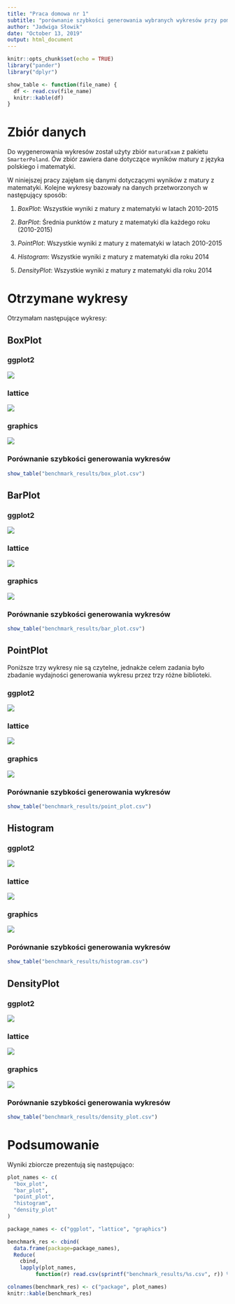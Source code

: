 ```yaml
---
title: "Praca domowa nr 1"
subtitle: "porównanie szybkości generowania wybranych wykresów przy pomocy trzech pakietów: `ggplot`, `lattice`, `graphics`"
author: "Jadwiga Słowik"
date: "October 13, 2019"
output: html_document
---
```


```r
knitr::opts_chunk$set(echo = TRUE)
library("pander")
library("dplyr")
```

```r
show_table <- function(file_name) {
  df <- read.csv(file_name)
  knitr::kable(df)
}
```

# Zbiór danych
Do wygenerowania wykresów został użyty zbiór `maturaExam` z pakietu `SmarterPoland`.
Ów zbiór zawiera dane dotyczące wyników matury z języka polskiego i matematyki.

W niniejszej pracy zajęłam się danymi dotyczącymi wyników z matury z matematyki.
Kolejne wykresy bazowały na danych przetworzonych w następujący sposób:

1. *BoxPlot*: Wszystkie wyniki z matury z matematyki w latach 2010-2015

2. *BarPlot*: Średnia punktów z matury z matematyki dla każdego roku (2010-2015)

3. *PointPlot*: Wszystkie wyniki z matury z matematyki w latach 2010-2015

4. *Histogram*: Wszystkie wyniki z matury z matematyki dla roku 2014

5. *DensityPlot*: Wszystkie wyniki z matury z matematyki dla roku 2014

# Otrzymane wykresy

Otrzymałam następujące wykresy:

## BoxPlot
### ggplot2
![](plots/box_ggplot.png)

### lattice

![](plots/box_lattice.png)

### graphics

![](plots/box_graphics.png)

### Porównanie szybkości generowania wykresów

```r
show_table("benchmark_results/box_plot.csv")
```

## BarPlot

### ggplot2

![](plots/bar_ggplot.png)

### lattice

![](plots/bar_lattice.png)

### graphics

![](plots/bar_graphics.png)

### Porównanie szybkości generowania wykresów

```r
show_table("benchmark_results/bar_plot.csv")
```

## PointPlot
Poniższe trzy wykresy nie są czytelne, jednakże celem zadania było zbadanie wydajności
generowania wykresu przez trzy różne biblioteki.

### ggplot2

![](plots/point_ggplot.png)

### lattice

![](plots/point_lattice.png)

### graphics

![](plots/point_graphics.png)

### Porównanie szybkości generowania wykresów

```r
show_table("benchmark_results/point_plot.csv")
```

## Histogram

### ggplot2

![](plots/histogram_ggplot.png)

### lattice

![](plots/histogram_lattice.png)

### graphics

![](plots/histogram_graphics.png)

### Porównanie szybkości generowania wykresów

```r
show_table("benchmark_results/histogram.csv")
```

## DensityPlot

### ggplot2

![](plots/density_ggplot.png)

### lattice

![](plots/density_lattice.png)

### graphics

![](plots/density_graphics.png)

### Porównanie szybkości generowania wykresów

```r
show_table("benchmark_results/density_plot.csv")
```

# Podsumowanie
Wyniki zbiorcze prezentują się następująco:

```r
plot_names <- c(
  "box_plot",
  "bar_plot",
  "point_plot",
  "histogram",
  "density_plot"
)

package_names <- c("ggplot", "lattice", "graphics")

benchmark_res <- cbind(
  data.frame(package=package_names),
  Reduce(
    cbind,
    lapply(plot_names,
         function(r) read.csv(sprintf("benchmark_results/%s.csv", r)) %>% select("mean"))))

colnames(benchmark_res) <- c("package", plot_names)
knitr::kable(benchmark_res)
```

